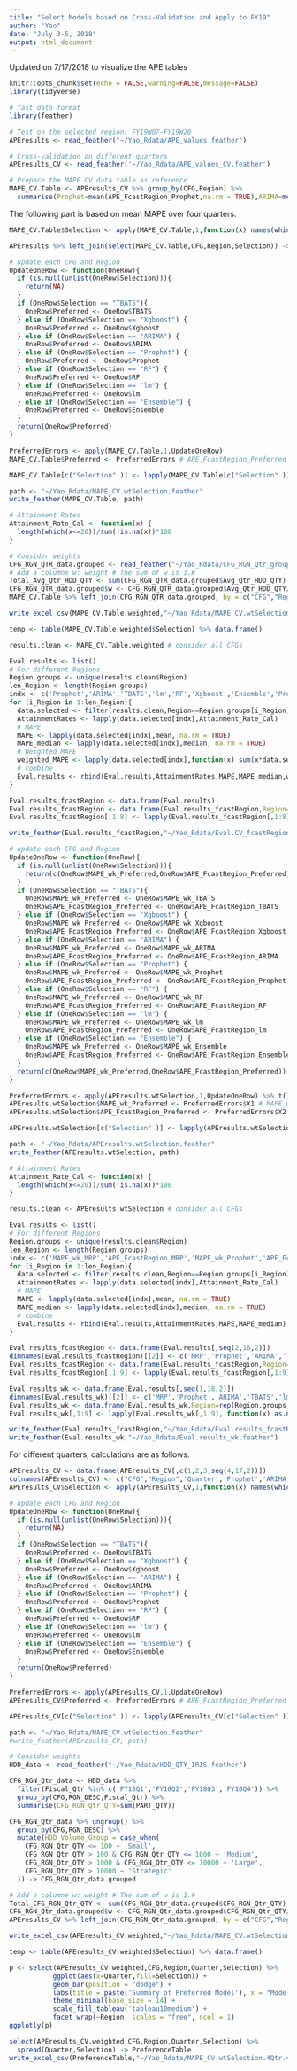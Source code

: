 ```yaml
---
title: "Select Models based on Cross-Validation and Apply to FY19"
author: "Yao"
date: "July 3-5, 2018"
output: html_document
---
```


Updated on 7/17/2018 to visualize the APE tables

```r
knitr::opts_chunk$set(echo = FALSE,warning=FALSE,message=FALSE)
library(tidyverse)

# fast data format
library(feather)
```

```r
# Test on the selected region: FY19W07-FY19W20
APEresults <- read_feather("~/Yao_Rdata/APE_values.feather")

# Cross-validation on different quarters
APEresults_CV <- read_feather('~/Yao_Rdata/APE_values_CV.feather')

# Prepare the MAPE CV data table as reference
MAPE_CV.Table <- APEresults_CV %>% group_by(CFG,Region) %>% 
  summarise(Prophet=mean(APE_FcastRegion_Prophet,na.rm = TRUE),ARIMA=mean(APE_FcastRegion_ARIMA,na.rm = TRUE),TBATS=mean(APE_FcastRegion_TBATS,na.rm = TRUE),lm=mean(APE_FcastRegion_lm,na.rm = TRUE),RF=mean(APE_FcastRegion_RF,na.rm = TRUE),Xgboost=mean(APE_FcastRegion_Xgboost,na.rm = TRUE),Ensemble=mean(APE_FcastRegion_Ensemble,na.rm = TRUE))

```

The following part is based on mean MAPE over four quarters.

```r
MAPE_CV.Table$Selection <- apply(MAPE_CV.Table,1,function(x) names(which.min(x[3:9])))

APEresults %>% left_join(select(MAPE_CV.Table,CFG,Region,Selection)) -> APEresults.wtSelection
```

```r
# update each CFG and Region
UpdateOneRow <- function(OneRow){
  if (is.null(unlist(OneRow$Selection))){
    return(NA)
  }
  if (OneRow$Selection == "TBATS"){
    OneRow$Preferred <- OneRow$TBATS
  } else if (OneRow$Selection == "Xgboost") {
    OneRow$Preferred <- OneRow$Xgboost
  } else if (OneRow$Selection == "ARIMA") {
    OneRow$Preferred <- OneRow$ARIMA
  } else if (OneRow$Selection == "Prophet") {
    OneRow$Preferred <- OneRow$Prophet
  } else if (OneRow$Selection == "RF") {
    OneRow$Preferred <- OneRow$RF
  } else if (OneRow$Selection == "lm") {
    OneRow$Preferred <- OneRow$lm
  } else if (OneRow$Selection == "Ensemble") {
    OneRow$Preferred <- OneRow$Ensemble
  }
  return(OneRow$Preferred)
}

PreferredErrors <- apply(MAPE_CV.Table,1,UpdateOneRow)
MAPE_CV.Table$Preferred <- PreferredErrors # APE_FcastRegion_Preferred

MAPE_CV.Table[c("Selection" )] <- lapply(MAPE_CV.Table[c("Selection" )], function(x) as.factor(as.character(x)))

path <- "~/Yao_Rdata/MAPE_CV.wtSelection.feather"
write_feather(MAPE_CV.Table, path)

# Attainment Rates
Attainment_Rate_Cal <- function(x) {
  length(which(x<=20))/sum(!is.na(x))*100
}

# Consider weights
CFG_RGN_QTR_data.grouped <- read_feather("~/Yao_Rdata/CFG_RGN_Qtr_grouped.feather")
# Add a columne w: weight # The sum of w is 1.#
Total_Avg_Qtr_HDD_QTY <- sum(CFG_RGN_QTR_data.grouped$Avg_Qtr_HDD_QTY)
CFG_RGN_QTR_data.grouped$w <- CFG_RGN_QTR_data.grouped$Avg_Qtr_HDD_QTY/Total_Avg_Qtr_HDD_QTY
MAPE_CV.Table %>% left_join(CFG_RGN_QTR_data.grouped, by = c("CFG","Region"="RGN_DESC")) -> MAPE_CV.Table.weighted

write_excel_csv(MAPE_CV.Table.weighted,"~/Yao_Rdata/MAPE_CV.wtSelection.csv")

temp <- table(MAPE_CV.Table.weighted$Selection) %>% data.frame()

results.clean <- MAPE_CV.Table.weighted # consider all CFGs

Eval.results <- list()
# For different Regions
Region.groups <- unique(results.clean$Region)
len_Region <- length(Region.groups)
indx <- c('Prophet','ARIMA','TBATS','lm','RF','Xgboost','Ensemble','Preferred')
for (i_Region in 1:len_Region){
  data.selected <- filter(results.clean,Region==Region.groups[i_Region])
  AttainmentRates <- lapply(data.selected[indx],Attainment_Rate_Cal)
  # MAPE
  MAPE <- lapply(data.selected[indx],mean, na.rm = TRUE)
  MAPE_median <- lapply(data.selected[indx],median, na.rm = TRUE)
  # Weighted MAPE
  weighted_MAPE <- lapply(data.selected[indx],function(x) sum(x*data.selected$w,na.rm = TRUE))
  # combine
  Eval.results <- rbind(Eval.results,AttainmentRates,MAPE,MAPE_median,weighted_MAPE)
}

Eval.results_fcastRegion <- data.frame(Eval.results)
Eval.results_fcastRegion <- data.frame(Eval.results_fcastRegion,Region=rep(Region.groups,each = 3),Results=c('Attainment_Rates','MAPE','MAPE_median'))
Eval.results_fcastRegion[,1:8] <- lapply(Eval.results_fcastRegion[,1:8], function(x) as.numeric(as.character(x)))

write_feather(Eval.results_fcastRegion,"~/Yao_Rdata/Eval.CV_fcastRegion.feather")
```

```r
# update each CFG and Region
UpdateOneRow <- function(OneRow){
  if (is.null(unlist(OneRow$Selection))){
    return(c(OneRow$MAPE_wk_Preferred,OneRow$APE_FcastRegion_Preferred))
  }
  if (OneRow$Selection == "TBATS"){
    OneRow$MAPE_wk_Preferred <- OneRow$MAPE_wk_TBATS
    OneRow$APE_FcastRegion_Preferred <- OneRow$APE_FcastRegion_TBATS
  } else if (OneRow$Selection == "Xgboost") {
    OneRow$MAPE_wk_Preferred <- OneRow$MAPE_wk_Xgboost
    OneRow$APE_FcastRegion_Preferred <- OneRow$APE_FcastRegion_Xgboost
  } else if (OneRow$Selection == "ARIMA") {
    OneRow$MAPE_wk_Preferred <- OneRow$MAPE_wk_ARIMA
    OneRow$APE_FcastRegion_Preferred <- OneRow$APE_FcastRegion_ARIMA
  } else if (OneRow$Selection == "Prophet") {
    OneRow$MAPE_wk_Preferred <- OneRow$MAPE_wk_Prophet
    OneRow$APE_FcastRegion_Preferred <- OneRow$APE_FcastRegion_Prophet
  } else if (OneRow$Selection == "RF") {
    OneRow$MAPE_wk_Preferred <- OneRow$MAPE_wk_RF
    OneRow$APE_FcastRegion_Preferred <- OneRow$APE_FcastRegion_RF
  } else if (OneRow$Selection == "lm") {
    OneRow$MAPE_wk_Preferred <- OneRow$MAPE_wk_lm
    OneRow$APE_FcastRegion_Preferred <- OneRow$APE_FcastRegion_lm
  } else if (OneRow$Selection == "Ensemble") {
    OneRow$MAPE_wk_Preferred <- OneRow$MAPE_wk_Ensemble
    OneRow$APE_FcastRegion_Preferred <- OneRow$APE_FcastRegion_Ensemble
  }
  return(c(OneRow$MAPE_wk_Preferred,OneRow$APE_FcastRegion_Preferred))
}

PreferredErrors <- apply(APEresults.wtSelection,1,UpdateOneRow) %>% t() %>% data.frame()
APEresults.wtSelection$MAPE_wk_Preferred <- PreferredErrors$X1 # MAPE_wk_Preferred
APEresults.wtSelection$APE_FcastRegion_Preferred <- PreferredErrors$X2 # APE_FcastRegion_Preferred

APEresults.wtSelection[c("Selection" )] <- lapply(APEresults.wtSelection[c("Selection" )], function(x) as.character(x))

path <- "~/Yao_Rdata/APEresults.wtSelection.feather"
write_feather(APEresults.wtSelection, path)

# Attainment Rates
Attainment_Rate_Cal <- function(x) {
  length(which(x<=20))/sum(!is.na(x))*100
}

results.clean <- APEresults.wtSelection # consider all CFGs

Eval.results <- list()
# For different Regions
Region.groups <- unique(results.clean$Region)
len_Region <- length(Region.groups)
indx <- c('MAPE_wk_MRP','APE_FcastRegion_MRP','MAPE_wk_Prophet','APE_FcastRegion_Prophet','MAPE_wk_ARIMA','APE_FcastRegion_ARIMA','MAPE_wk_TBATS','APE_FcastRegion_TBATS','MAPE_wk_lm','APE_FcastRegion_lm','MAPE_wk_RF','APE_FcastRegion_RF','MAPE_wk_Xgboost','APE_FcastRegion_Xgboost','MAPE_wk_Ensemble','APE_FcastRegion_Ensemble','MAPE_wk_Preferred','APE_FcastRegion_Preferred')
for (i_Region in 1:len_Region){
  data.selected <- filter(results.clean,Region==Region.groups[i_Region])
  AttainmentRates <- lapply(data.selected[indx],Attainment_Rate_Cal)
  # MAPE
  MAPE <- lapply(data.selected[indx],mean, na.rm = TRUE)
  MAPE_median <- lapply(data.selected[indx],median, na.rm = TRUE)
  # combine
  Eval.results <- rbind(Eval.results,AttainmentRates,MAPE,MAPE_median)
}

Eval.results_fcastRegion <- data.frame(Eval.results[,seq(2,18,2)])
dimnames(Eval.results_fcastRegion)[[2]] <- c('MRP','Prophet','ARIMA','TBATS','lm','RF','Xgboost','Ensemble','Preferred')
Eval.results_fcastRegion <- data.frame(Eval.results_fcastRegion,Region=rep(Region.groups,each = 3),Results=c('Attainment_Rates','MAPE','MAPE_median'))
Eval.results_fcastRegion[,1:9] <- lapply(Eval.results_fcastRegion[,1:9], function(x) as.numeric(as.character(x)))

Eval.results_wk <- data.frame(Eval.results[,seq(1,18,2)])
dimnames(Eval.results_wk)[[2]] <- c('MRP','Prophet','ARIMA','TBATS','lm','RF','Xgboost','Ensemble','Preferred')
Eval.results_wk <- data.frame(Eval.results_wk,Region=rep(Region.groups,each = 3),Results=c('Attainment_Rates','MAPE','MAPE_median'))
Eval.results_wk[,1:9] <- lapply(Eval.results_wk[,1:9], function(x) as.numeric(as.character(x)))

write_feather(Eval.results_fcastRegion,"~/Yao_Rdata/Eval.results_fcastRegion.feather")
write_feather(Eval.results_wk,"~/Yao_Rdata/Eval.results_wk.feather")
```

For different quarters, calculations are as follows.

```r
APEresults_CV <- data.frame(APEresults_CV[,c(1,2,3,seq(4,17,2))])
colnames(APEresults_CV) <- c("CFG","Region",'Quarter','Prophet','ARIMA','TBATS','lm','RF','Xgboost','Ensemble')
APEresults_CV$Selection <- apply(APEresults_CV,1,function(x) names(which.min(x[4:10])))
```

```r
# update each CFG and Region
UpdateOneRow <- function(OneRow){
  if (is.null(unlist(OneRow$Selection))){
    return(NA)
  }
  if (OneRow$Selection == "TBATS"){
    OneRow$Preferred <- OneRow$TBATS
  } else if (OneRow$Selection == "Xgboost") {
    OneRow$Preferred <- OneRow$Xgboost
  } else if (OneRow$Selection == "ARIMA") {
    OneRow$Preferred <- OneRow$ARIMA
  } else if (OneRow$Selection == "Prophet") {
    OneRow$Preferred <- OneRow$Prophet
  } else if (OneRow$Selection == "RF") {
    OneRow$Preferred <- OneRow$RF
  } else if (OneRow$Selection == "lm") {
    OneRow$Preferred <- OneRow$lm
  } else if (OneRow$Selection == "Ensemble") {
    OneRow$Preferred <- OneRow$Ensemble
  }
  return(OneRow$Preferred)
}

PreferredErrors <- apply(APEresults_CV,1,UpdateOneRow)
APEresults_CV$Preferred <- PreferredErrors # APE_FcastRegion_Preferred

APEresults_CV[c("Selection" )] <- lapply(APEresults_CV[c("Selection" )], function(x) as.factor(as.character(x)))

path <- "~/Yao_Rdata/MAPE_CV.wtSelection.feather"
#write_feather(APEresults_CV, path)

# Consider weights
HDD_data <- read_feather("~/Yao_Rdata/HDD_QTY_IRIS.feather")

CFG_RGN_Qtr_data <- HDD_data %>% 
  filter(Fiscal_Qtr %in% c('FY18Q1','FY18Q2','FY18Q3','FY18Q4')) %>%
  group_by(CFG,RGN_DESC,Fiscal_Qtr) %>%
  summarise(CFG_RGN_Qtr_QTY=sum(PART_QTY))

CFG_RGN_Qtr_data %>% ungroup() %>%
  group_by(CFG,RGN_DESC) %>%
  mutate(HDD_Volume_Group = case_when(
    CFG_RGN_Qtr_QTY <= 100 ~ 'Small',
    CFG_RGN_Qtr_QTY > 100 & CFG_RGN_Qtr_QTY <= 1000 ~ 'Medium',
    CFG_RGN_Qtr_QTY > 1000 & CFG_RGN_Qtr_QTY <= 10000 ~ 'Large',
    CFG_RGN_Qtr_QTY > 10000 ~ 'Strategic'
  )) -> CFG_RGN_Qtr_data.grouped

# Add a columne w: weight # The sum of w is 1.#
Total_CFG_RGN_Qtr_QTY <- sum(CFG_RGN_Qtr_data.grouped$CFG_RGN_Qtr_QTY)
CFG_RGN_Qtr_data.grouped$w <- CFG_RGN_Qtr_data.grouped$CFG_RGN_Qtr_QTY/Total_CFG_RGN_Qtr_QTY
APEresults_CV %>% left_join(CFG_RGN_Qtr_data.grouped, by = c("CFG","Region"="RGN_DESC","Quarter"="Fiscal_Qtr")) -> APEresults_CV.weighted

write_excel_csv(APEresults_CV.weighted,"~/Yao_Rdata/MAPE_CV.wtSelection.4Qtr.csv")

temp <- table(APEresults_CV.weighted$Selection) %>% data.frame()

p <- select(APEresults_CV.weighted,CFG,Region,Quarter,Selection) %>%
           ggplot(aes(x=Quarter,fill=Selection)) +
           geom_bar(position = "dodge") +
           labs(title = paste('Summary of Preferred Model'), x = "Models", y = 'Number of CFGs') + 
           theme_minimal(base_size = 14) + 
           scale_fill_tableau('tableau10medium') +
           facet_wrap(~Region, scales = "free", ncol = 1)
ggplotly(p)

select(APEresults_CV.weighted,CFG,Region,Quarter,Selection) %>%
  spread(Quarter,Selection) -> PreferenceTable
write_excel_csv(PreferenceTable,"~/Yao_Rdata/MAPE_CV.wtSelection.4Qtr.v2.csv")
```
